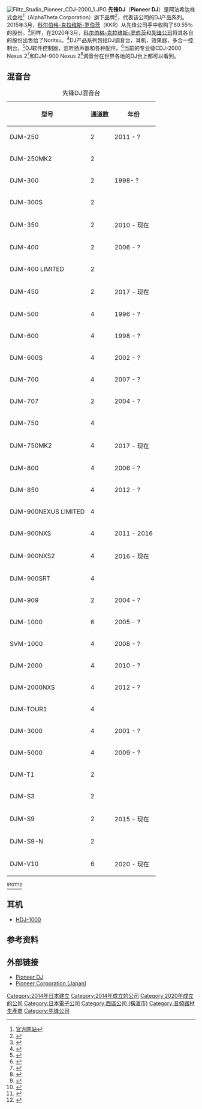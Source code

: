 {{Infobox company
| name                = 先锋DJ
| logo                = Pioneer DJ Logo.png
| logo_size           = 220px
| former_name         = Pioneer Pro DJ
| type                = [[私人公司|私人公司]]
| key_people          = {{Plainlist|
*  片冈芳德（社长）
*  铃木雅和（副社长）
}}
| location            = {{JPN}} 〒220-0012<br />{{flag|神奈川縣}}[[橫濱市|橫濱市]][[西區_(橫濱市)|西區]]未来之港4丁目4番5号 YOKOHAMA i-MARK PLACE6楼
| industry            = DJ音乐制作/表演软件与硬件
| products            = {{hlist|混音台<ref>[http://www.pioneerdj.com/en/product/mixer/ Mixer]</ref> 
				|碟机<ref>[http://www.pioneerdj.com/en/product/player/ Player]</ref> 
				|控制器<ref name="controller">[http://www.pioneerdj.com/en/product/controller/ Controller]</ref>
				|多合一控制台<ref>[http://www.pioneerdj.com/en/product/all-in-one-system/ All-in-one system]</ref>
				|转盘<ref>[http://www.pioneerdj.com/en/product/turntable/ Turntable]</ref>
				|rekordbox<ref>[http://www.pioneerdj.com/en/product/software/ rekordbox]</ref>}}
| num_employees       = 438
| assets = 1亿日元
| foundation          = {{Start date|2014}}<br>{{JAP}}[[川崎市|川崎市]]
| owners              = Noritsu钢机株式会社
| homepage            = {{URL|http://www.pioneerdj.com/}}
| subsid              = AlphaTheta EMEA Limited<br>AlphaTheta Music Americas, Inc.<br>AlphaTheta (Shanghai) CO., Ltd.
}}

[[File:Filtz_Studio_Pioneer_CDJ-2000_1.JPG|thumb]]
'''先锋DJ'''（'''Pioneer DJ'''）是阿法希达株式会社<ref>[https://www.pioneerdj.com/zh-cn/company/company-info/ 官方网站]</ref>（AlphaTheta Corporation）旗下品牌<ref>{{Cite web|title=Update: AlphaTheta Corporation parent company change - News - Pioneer DJ News|url=https://www.pioneerdj.com/en-us/news/2020/alpha-theta-corporation-parent-company-change-update/|website=Pioneer DJ|language=en-US|access-date=2020-05-01|archive-date=2020-09-16|archive-url=https://web.archive.org/web/20200916220502/https://www.pioneerdj.com/en-us/news/2020/alpha-theta-corporation-parent-company-change-update/|dead-url=no}}</ref>，代表该公司的DJ产品系列。2015年3月，[[科尔伯格-克拉维斯-罗伯茨|科尔伯格-克拉维斯-罗伯茨]]（KKR）从先锋公司手中收购了80.55％的股份。<ref>{{Cite web |url=https://www.pehub.com/2015/03/kkr-closes-buy-of-pioneer-dj/ |title=KKR closes buy of Pioneer DJ |accessdate=2020-09-12 |archive-date=2018-02-05 |archive-url=https://web.archive.org/web/20180205184914/https://www.pehub.com/2015/03/kkr-closes-buy-of-pioneer-dj/ |dead-url=no }}</ref>同样，在2020年3月，[[科尔伯格-克拉维斯-罗伯茨|科尔伯格-克拉维斯-罗伯茨]]和[[先锋公司|先锋公司]]将其各自的股份出售给了Noritsu。<ref>{{Cite web|title=AlphaTheta Corporation parent company change in April 2020|url=https://www.pioneerdj.com/en/news/2020/alphatheta-corporation-parent-company-change/|website=PioneerDJ|language=en|access-date=2020-08-18|archive-date=2020-08-04|archive-url=https://web.archive.org/web/20200804062458/https://www.pioneerdj.com/en/news/2020/alphatheta-corporation-parent-company-change/|dead-url=no}}</ref>DJ产品系列包括DJ调音台，耳机，效果器，多合一控制台，<ref name="all-in-one consoles">{{Cite web |url=http://pioneerdj.com/english/products/djsystem/ |title=All-in-one consoles |accessdate=2020-09-12 |archive-date=2015-04-01 |archive-url=https://web.archive.org/web/20150401073201/http://pioneerdj.com/english/products/djsystem/ |dead-url=no }}</ref>DJ软件控制器，监听扬声器和各种配件。<ref>{{Cite web |url=http://pioneerdj.com/english/products/accessories/ |title=DJ accessories |accessdate=2020-09-12 |archive-date=2015-03-31 |archive-url=https://web.archive.org/web/20150331191224/http://pioneerdj.com/english/products/accessories/ |dead-url=no }}</ref>当前的专业级CDJ-2000 Nexus 2<ref name="CDJ-2000nexus">{{Cite web |url=http://pioneerdj.com/english/products/player/cdj-2000nxs.html |title=CDJ-2000nexus |accessdate=2020-09-12 |archive-date=2015-02-17 |archive-url=https://web.archive.org/web/20150217170955/http://pioneerdj.com/english/products/player/cdj-2000nxs.html |dead-url=no }}</ref>和DJM-900 Nexus 2<ref name="DJM-900nexus">{{Cite web |url=http://pioneerdj.com/english/products/mixer/djm-900nxs.html |title=DJM-900nexus |accessdate=2020-09-12 |archive-date=2014-12-17 |archive-url=https://web.archive.org/web/20141217131654/http://pioneerdj.com/english/products/mixer/djm-900nxs.html |dead-url=no }}</ref>调音台在世界各地的DJ台上都可以看到。

== 混音台 ==

{| class="wikitable"
|+ 先锋DJ混音台
|-
! 型号
! 通道数
! 年份
|-
| DJM-250
| 2
|2011 - ?
|-
| DJM-250MK2
| 2
|-
| DJM-300
| 2
|1998- ?
|-
| DJM-300S
| 2
|-
| DJM-350
| 2
|2010 - 现在
|-
| DJM-400
| 2
|2006 - ?
|-
| DJM-400 LIMITED
| 2
|-
| DJM-450
| 2
| 2017 - 现在
|-
| DJM-500
| 4
|1996 - ?
|-
| DJM-600
| 4
|1998 - ?
|-
| DJM-600S
| 4
|2002 - ?
|-
| DJM-700
| 4
|2007 - ?
|-
| DJM-707
| 2
|2004 - ?
|-
| DJM-750
| 4
|
|-
|DJM-750MK2
|4
| 2017 - 现在
|-
| DJM-800
| 4
|2006 - ?
|-
| DJM-850
| 4
|2012 - ?
|-
| DJM-900NEXUS LIMITED
| 4
|-
| DJM-900NXS
| 4
| 2011 - 2016
|-
| DJM-900NXS2
| 4
| 2016 - 现在
|-
| DJM-900SRT
| 4
|-
| DJM-909
| 2
|2004 - ?
|-
| DJM-1000
| 6
|2005 - ?
|-
| SVM-1000
| 4
|2008 - ?
|-
| DJM-2000
| 4
|2010 - ?
|-
| DJM-2000NXS
| 4
|2012 - ?
|-
| DJM-TOUR1
| 4
|-
| DJM-3000
| 4
|2001 - ?
|-
| DJM-5000
| 4
|2009 - ?
|-
| DJM-T1
| 2
|-
| DJM-S3
| 2
|-
| DJM-S9
| 2
| 2015 - 现在
|-
| DJM-S9-N
| 2
|-
| DJM-V10
| 6
| 2020 - 现在
|}<ref>{{Cite web |url=http://www.pioneerelectronics.com/PUSA/DJ/ch.Mixers.Archived |title=MIXERS Archived |accessdate=2020-09-12 |archive-date=2018-02-13 |archive-url=https://web.archive.org/web/20180213154743/http://www.pioneerelectronics.com/PUSA/DJ/ch.Mixers.Archived |dead-url=no }}</ref><ref>{{Cite web |url=http://www.pioneerelectronics.com/PUSA/DJ/ch.Mixers.Support |title=MIXERS |accessdate=2020-09-12 |archive-date=2017-08-02 |archive-url=https://web.archive.org/web/20170802132104/http://www.pioneerelectronics.com/PUSA/DJ/ch.Mixers.Support |dead-url=no }}</ref><ref>{{Cite web |url=https://www.pioneerdj.com/en/product/mixer/ |title=DJ Mixer |accessdate=2020-09-12 |archive-date=2020-08-18 |archive-url=https://web.archive.org/web/20200818054505/https://www.pioneerdj.com/en/product/mixer/ |dead-url=no }}</ref><ref>{{Cite web |url=https://www.djtechdirect.com/blog/pioneer-djm-history/ |title=Pioneer DJM History |accessdate=2020-09-12 |archive-date=2019-09-11 |archive-url=https://web.archive.org/web/20190911131442/http://www.djtechdirect.com/blog/pioneer-djm-history/ |dead-url=no }}</ref>


<!--- == 历史 == （历史部分需要大量精力翻译并添加来源）-->

<!--- *November 2001: Pioneer's first Pro DJ rack mount mixer, the DJM-3000.<ref>[http://www.pioneerdj.com/en/product/mixer/archive/djm-3000/black/overview/ Pioneer's first Pro DJ rack mount mixer]</ref>
*November 2003: Pioneer DJ announces the DVJ-X1<ref>[http://www.pioneerdj.com/en/product/player/archive/dvj-x1/black/overview/ DJ or VJ? The Revolutionary DVJ-X1 shows the New Way]</ref> combining DJing and audio-visual entertainment.
*October 2004: Pioneer DJ introduces two new effects processors, the EFX-1000<ref>[http://www.pioneerdj.com/en/product/remix-station/archive/efx-1000/black/overview/ EFX-1000]</ref> and the EFX-500.<ref>[http://www.pioneerdj.com/en/product/remix-station/archive/efx-500/ EFX-500]</ref>
*2007: Pioneer DJ launches DJM-700.<ref>[https://www.bonedo.de/artikel/einzelansicht/die-10-wichtigsten-dj-mixer-der-geschichte.html Die 10 wichtigsten DJ-Mixer der Geschichte]</ref>
*September 2009: Pioneer DJ announces two new players to their DJ equipment portfolio, the CDJ-900<ref>[http://www.pioneerdj.com/en/product/player/archive/cdj-900/black/overview/ CDJ-900: new multi-format performance DJ player.]</ref> and CDJ-2000.<ref>[http://www.pioneerdj.com/en/product/player/archive/cdj-2000/black/overview/ It’s here! The CDJ-2000 pro-grade DJ player for the digital age]</ref>
*May 2010: Pioneer DJ  releases two new DJ software controllers,<ref name="controller" /> the DDJ-S1, and the DDJ-T1.
*February 2011: Pioneer DJ announces the DJM-900nexus<ref>[http://www.pioneerdj.com/en/product/mixer/djm-900nxs/ DJM-900nexus pro DJ digital mixer: the catalyst for creativity and control]</ref> pro DJ digital mixer.
*October 2011: Pioneer DJ officially released a new 2-channel DJ controller called the DDJ-ERGO<ref>[http://www.pioneerdj.com/en/product/controller/archive/ddj-ergo/ Introducing a new compact controller with form, the DigitalDJ-ERGO-V]</ref> at the BPM Show 2011.
*March 2012: Pioneer DJ sets a new benchmark with the awe-inspiring RMX-1000<ref>[http://www.pioneerdj.com/en/product/remix-station/rmx-1000/black/overview/ Pioneer sets a new benchmark with the awe-inspiring RMX-1000 remix station]</ref> remix station.
*August 2012: Pioneer DJ officially launches the XDJ-AERO,<ref>[http://www.pioneerdj.com/en/product/all-in-one-system/xdj-aero/Pioneer presents the XDJ-AERO, the first-ever wireless all-in-one DJ system, and the first native player for rekordbox™ music management software]</ref> Pioneer's first wireless DJ system that plays music from smartphones and tablets via Wi-Fi.
*August 2012: Pioneer’s rekordbox™ software goes mobile.<ref>[http://www.rekordbox.com Pioneer’s rekordbox™ software goes mobile]</ref>
*August 2012: Pioneer DJ introduces the DDJ-WeGO,<ref>[http://www.pioneerdj.com/en/product/controller/archive/ddj-wego/ The all-new DigitalDJ-WeGO – the fun and affordable DJ console for beginners]</ref> an affordable DJ console for beginners.
*October 2012: Pioneer DJ launches the DDJ-SX – the first native controller for Serato DJ.<ref>[http://www.pioneerdj.com/en/product/controller/ddj-sx/ Pioneer DJ launches the DDJ-SX – the first native controller for Serato DJ]</ref>
*January 2013: Pioneer DJ unveils the limited "Platinum Collection" of its CDJ-2000NXS,<ref>[http://www.pioneerdj.com/en/product/player/cdj-2000nxs/platinum/overview/ CDJ-2000NXS-M - Limited Edition Platinum]</ref> DJM-900NXS<ref>[http://www.pioneerdj.com/en/product/mixer/djm-900nxs/platinum/overview/ DJM-900NXS-M - Limited Edition Platinum]</ref> and RMX-1000.<ref>[http://www.pioneerdj.com/en/product/remix-station/rmx-1000/platinum/overview/ RMX-1000-M - Limited Edition Platinum]</ref>
*April 2013: Pioneer DJ officially launches the DJM-750.<ref>[http://www.pioneerdj.com/en/product/mixer/djm-750/ Pioneer launches the DJM-750 four-channel mixer]</ref>
*May 2013: Pioneer DJ releases the XDJ-R1 all-in-one DJ system - the portable, rekordbox ready DJ unit that delivers wireless control from iPhone, iPad and iPod touch.<ref>[http://www.pioneerdj.com/en/product/all-in-one-system/xdj-r1/ The XDJ-R1 all-in-one DJ system – the portable, rekordbox ready DJ unit that delivers wireless control from iPhone, iPad and iPod touch]</ref>
*August 2013: Pioneer DJ launches the S-DJ X series of active monitor speakers for DJs.<ref>[http://www.pioneerdj.com/en/product/monitor-speakers/s-dj80x/ Pioneer DJ launches the S-DJ X series of active monitor speakers for DJs]</ref>
*June 2014: Pioneer DJ release DDJ-SX2 for fast scratching and simple cueing by its buttons.
*July 2014: Pioneer DJ marks 20 years in the DJ industry by launching of a new turntable: the PLX-1000 <ref>[https://www.pioneerdj.com/en/news/2014/plx-1000/ PLX-1000 Turntable]</ref> aimed at the professional DJ. The PLX-1000 is designed for the DJ booth and the demands of the DJ, it also reflects 50 years experience of making turntables for the hi-fi world. The launch of a turntable in an increasingly more digital DJ environment is seen by many Djs as a response to the growing resurgence of vinyl in the youth markets with so called "hipsters" leading this trend. A more affordable version is also expected at this stage. The DJ level deck is also aimed at increasing number of turntablists using control vinyl  with software such as Serato. 
*August 2014: Pioneer DJ releases DDJ-WeGO3 For Algoriddim for mac IOS pc and iPad & iPad air
*August 2015: Pioneer DJ Releases a new Mixer: The DJM-S9, a Serato capable DVS mixer with new MAGVELPRO Faders.
*January 2016: Pioneer DJ Releases a new Nexus 2 Mixer and Player: new CDJ-2000NXS2 and DJM-900NXS2 flagship set-up <ref>[http://www.pioneerdj.com/en-us/news/2016/meet-the-new-cdj-2000nxs2-and-djm-900nxs2/ Refined, Remastered, Reborn: Meet the new CDJ-2000NXS2 and DJM-900NXS2]</ref>
*April 2016: Pioneer DJ announces the DDJ-RB and the DDJ-RR controller. 
*May–June 2016: Pioneer DJ releases 2 new MIDI-controllers: the DDJ-RB and the DDJ-RR controller.<ref>http://djtechtools.com/2016/04/26/pioneer-introduce-ddj-rb-ddj-rr-smaller-rekordbox-controllers/</ref>
*January 2017: Pioneer DJ launches the Toraiz AS1 <ref>[https://www.pioneerdj.com/en/news/2017/toraiz-as-1-monophonic-analog-synthesizer/  Toraiz AS1]</ref> an analogue monophonic synthesiser in association with legendary electronic instrument maker Dave Smith instruments. Dave Smith has created instruments used by some of the most influential musicians of our era from Peter Gabriel (Genesis) to Trent Reznor (Nine Inch Nails), Faith No More to Lady Gaga,<ref>https://www.davesmithinstruments.com/artists/</ref> so expectations of the Toraiz AS1 are exceptionally high. Demonstrations in the UK presented by Pioneer Dj's Rob Anderson from March through to May 2017 prove that the instrument delivers that trademark analogue sound indicative of Dave Smith instruments combined with a clear user interface and high build quality which typifies Pioneer DJ products. Despite this there is still a steep learning curve to master this machine. The AS1 also has teething issues with the software when powering on. In March 2017 Pioneer release a software update aimed at solving this issue.<ref>https://www.pioneerdj.com/en/news/2017/toraiz-as-1-firmware-update-ver1021/</ref>
*December 2019: Pioneer DJ Corporation is renamed to AlphaTheta Corporation<ref>{{Cite web|title=Pioneer DJ changes company name to AlphaTheta Corporation - News - Pioneer DJ News|url=https://www.pioneerdj.com/en-us/news/2019/alphatheta-pioneer-dj-corporate-name/|website=Pioneer DJ|language=en-US|access-date=2020-05-01}}</ref>
*January 2020: Pioneer DJ launches the DJM-V10 6-channel professional DJ Mixer.
*April 2020: RekordBox 6.0 is released with new subscription model.<ref>{{Cite web|title=CLOUD-CONNECTED: NEW rekordbox introduces cloud library management - News - Pioneer DJ News|url=https://www.pioneerdj.com/en-us/news/2020/new-rekordbox-dj-application/|website=Pioneer DJ|language=en-US|access-date=2020-05-01}}</ref>
*July 2020: Pioneer DJ Announces new limited edition DDJ-400-N with gold embellishments<ref>{{Cite web|title=Meet the eye-catching DDJ-400-N - News - Pioneer DJ News|url=https://www.pioneerdj.com/en-us/news/2020/gold-colored-ddj-400-n/|access-date=2020-08-24|website=Pioneer DJ|language=en-US}}</ref> -->

== 耳机 ==
* [[HDJ-1000|HDJ-1000]]

== 参考资料 ==

<!--- See [[Wikipedia:Footnotes|Wikipedia:Footnotes]] on how to create references using tags which will then appear here automatically -->
{{Reflist}}

== 外部链接 ==
*[http://pioneerdj.com/ Pioneer DJ]{{Wayback|url=http://pioneerdj.com/ |date=20100208170453 }}
*[http://pioneer.jp/index-e.html Pioneer Corporation (Japan)]{{Wayback|url=http://pioneer.jp/index-e.html |date=20110727130841 }}
{{Portal bar|日本|神奈川|企業}}
[[Category:2014年日本建立|Category:2014年日本建立]]
[[Category:2014年成立的公司|Category:2014年成立的公司]]
[[Category:2020年成立的公司|Category:2020年成立的公司]]
[[Category:日本電子公司|Category:日本電子公司]]
[[Category:西區公司_(橫濱市)|Category:西區公司 (橫濱市)]]
[[Category:音頻器材生產商|Category:音頻器材生產商]]
[[Category:先锋公司|Category:先锋公司]]